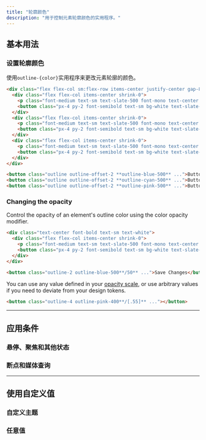 ```yaml
---
title: "轮廓颜色"
description: "用于控制元素轮廓颜色的实用程序。"
---
```




## 基本用法

### 设置轮廓颜色

使用`outline-{color}`实用程序来更改元素轮廓的颜色。

```html {{ example: true }}
<div class="flex flex-col sm:flex-row items-center justify-center gap-8 sm:gap-16 font-bold text-sm text-white text-center">
  <div class="flex flex-col items-center shrink-0">
    <p class="font-medium text-sm text-slate-500 font-mono text-center mb-3 dark:text-slate-400">outline-blue-500</p>
    <button class="px-4 py-2 font-semibold text-sm bg-white text-slate-700 border border-slate-300 rounded-md shadow-sm outline outline-2 outline-offset-2 outline-blue-500 dark:bg-slate-700 dark:text-slate-200 dark:border-transparent">Button A</button>
  </div>
  <div class="flex flex-col items-center shrink-0">
    <p class="font-medium text-sm text-slate-500 font-mono text-center mb-3 dark:text-slate-400">outline-cyan-500</p>
    <button class="px-4 py-2 font-semibold text-sm bg-white text-slate-700 border border-slate-300 rounded-md shadow-sm outline outline-2 outline-offset-2 outline-cyan-500 dark:bg-slate-700 dark:text-slate-200 dark:border-transparent">Button B</button>
  </div>
  <div class="flex flex-col items-center shrink-0">
    <p class="font-medium text-sm text-slate-500 font-mono text-center mb-3 dark:text-slate-400">outline-pink-500</p>
    <button class="px-4 py-2 font-semibold text-sm bg-white text-slate-700 border border-slate-300 rounded-md shadow-sm outline outline-2 outline-offset-2 outline-pink-500 dark:bg-slate-700 dark:text-slate-200 dark:border-transparent">Button C</button>
  </div>
</div>
```

```html
<button class="outline outline-offset-2 **outline-blue-500** ...">Button A</button>
<button class="outline outline-offset-2 **outline-cyan-500** ...">Button B</button>
<button class="outline outline-offset-2 **outline-pink-500** ...">Button C</button>
```

### Changing the opacity

Control the opacity of an element's outline color using the color opacity modifier.

```html {{ example: true }}
<div class="text-center font-bold text-sm text-white">
  <div class="flex flex-col items-center shrink-0">
    <p class="font-medium text-sm text-slate-500 font-mono text-center mb-3 dark:text-slate-400">outline-blue-500/50</p>
    <button class="px-4 py-2 font-semibold text-sm bg-white text-slate-700 border border-slate-300 rounded-md shadow-sm outline outline-2 outline-offset-2 outline-blue-500/50 dark:bg-slate-700 dark:text-slate-200 dark:border-transparent">Save Changes</button>
  </div>
</div>
```

```html
<button class="outline-2 outline-blue-500**/50** ...">Save Changes</button>
```

You can use any value defined in your [opacity scale](/docs/opacity), or use arbitrary values if you need to deviate from your design tokens.

```html
<button class="outline-4 outline-pink-400**/[.55]** ..."></button>
```

---

## <Heading ignore>应用条件</Heading>

### <Heading ignore>悬停、聚焦和其他状态</Heading>

<HoverFocusAndOtherStates defaultClass="outline" featuredClass="outline-blue-400" element="button" />

### <Heading ignore>断点和媒体查询</Heading>

<BreakpointsAndMediaQueries defaultClass="outline" featuredClass="outline-blue-400" element="button" />

---

## 使用自定义值

### 自定义主题

<CustomizePluginColors name="outline" configKey="outlineColor" />

### 任意值

<ArbitraryValues property="outline-color" featuredClass="outline-[#243c5a]" element="button" />
